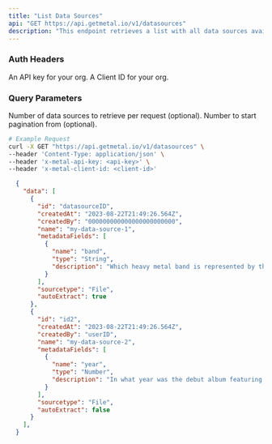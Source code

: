 ```yaml
---
title: "List Data Sources"
api: "GET https://api.getmetal.io/v1/datasources"
description: "This endpoint retrieves a list with all data sources available for the authenticated org."
---
```


### Auth Headers

<ParamField required header="x-metal-api-key" type="string">
  An API key for your org.
</ParamField>

<ParamField required header="x-metal-client-id" type="string">
  A Client ID for your org.
</ParamField>

### Query Parameters

<ParamField path="limit" type="integer">
  Number of data sources to retrieve per request (optional).
</ParamField>

<ParamField path="page" type="integer">
  Number to start pagination from (optional).
</ParamField>


<RequestExample>

```bash
# Example Request
curl -X GET "https://api.getmetal.io/v1/datasources" \
--header 'Content-Type: application/json' \
--header 'x-metal-api-key: <api-key>' \
--header 'x-metal-client-id: <client-id>'
```
</RequestExample>

<ResponseExample>

```json Response
  {
    "data": [
      {
        "id": "datasourceID",
        "createdAt": "2023-08-22T21:49:26.564Z",
        "createdBy": "000000000000000000000000",
        "name": "my-data-source-1",
        "metadataFields": [
          {
            "name": "band",
            "type": "String",
            "description": "Which heavy metal band is represented by the iconic mascot Eddie?"
          }
        ],
        "sourcetype": "File",
        "autoExtract": true
      },
      {
        "id": "id2",
        "createdAt": "2023-08-22T21:49:26.564Z",
        "createdBy": "userID",
        "name": "my-data-source-2",
        "metadataFields": [
          {
            "name": "year",
            "type": "Number",
            "description": "In what year was the debut album featuring Eddie released?"
          }
        ],
        "sourcetype": "File",
        "autoExtract": false
      }
    ],
  }

```
</ResponseExample>

